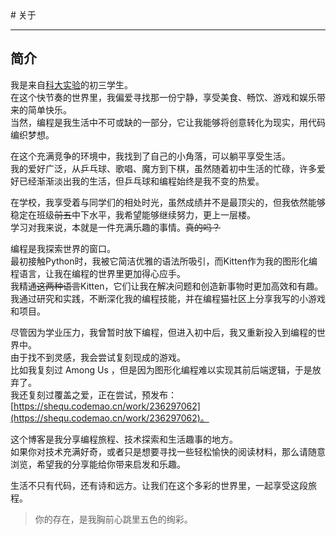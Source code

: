 
<BaseLayout title="关于">
  <BaseCard title="关于">
# 关于

---

## 简介

我是来自[科大实验](http://www.dzkdsyzx.com/)的初三学生。  
在这个快节奏的世界里，我偏爱寻找那一份宁静，享受美食、畅饮、游戏和娱乐带来的简单快乐。  
当然，编程是我生活中不可或缺的一部分，它让我能够将创意转化为现实，用代码编织梦想。  

在这个充满竞争的环境中，我找到了自己的小角落，可以躺平享受生活。  
我的爱好广泛，从乒乓球、歌唱、魔方到下棋，虽然随着初中生活的忙碌，许多爱好已经渐渐淡出我的生活，但乒乓球和编程始终是我不变的热爱。

在学校，我享受着与同学们的相处时光，虽然成绩并不是最顶尖的，但我依然能够稳定在班级~~前五~~中下水平，我希望能够继续努力，更上一层楼。  
学习对我来说，本就是一件充满乐趣的事情。~~真的吗？~~  

编程是我探索世界的窗口。  
最初接触Python时，我被它简洁优雅的语法所吸引，而Kitten作为我的图形化编程语言，让我在编程的世界里更加得心应手。  
我精通~~这两种语言~~Kitten，它们让我在解决问题和创造新事物时更加高效和有趣。  
我通过研究和实践，不断深化我的编程技能，并在编程猫社区上分享我写的小游戏和项目。  

尽管因为学业压力，我曾暂时放下编程，但进入初中后，我又重新投入到编程的世界中。  
由于找不到灵感，我会尝试复刻现成的游戏。  
比如我复刻过 Among Us ，但是因为图形化编程难以实现其前后端逻辑，于是放弃了。  
我还复刻过覆盖之爱，正在尝试，预发布：[https://shequ.codemao.cn/work/236297062](https://shequ.codemao.cn/work/236297062)。  

这个博客是我分享编程旅程、技术探索和生活趣事的地方。  
如果你对技术充满好奇，或者只是想要寻找一些轻松愉快的阅读材料，那么请随意浏览，希望我的分享能给你带来启发和乐趣。

生活不只有代码，还有诗和远方。让我们在这个多彩的世界里，一起享受这段旅程。  

> 你的存在，是我胸前心跳里五色的绚彩。  

  </BaseCard>
</BaseLayout>
